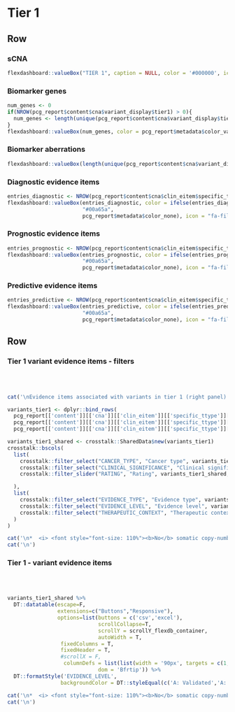 Tier 1 {data-navmenu="sCNA"}
==================================================================

Row
-------------------------------------

### sCNA

```r
flexdashboard::valueBox("TIER 1", caption = NULL, color = '#000000', icon = NULL)
```

### Biomarker genes

```r
num_genes <- 0
if(NROW(pcg_report$content$cna$variant_display$tier1) > 0){
  num_genes <- length(unique(pcg_report$content$cna$variant_display$tier1$SYMBOL))
}
flexdashboard::valueBox(num_genes, color = pcg_report$metadata$color_value_box, icon = "fa-dna")

```

### Biomarker aberrations

```r
flexdashboard::valueBox(length(unique(pcg_report$content$cna$variant_display$tier1$SEGMENT)), color = pcg_report$metadata$color_value_box, icon = "fa-dna")
```


### Diagnostic evidence items

```r
entries_diagnostic <- NROW(pcg_report$content$cna$clin_eitem$specific_ttype$diagnostic$A_B)
flexdashboard::valueBox(entries_diagnostic, color = ifelse(entries_diagnostic > 0,
                        "#00a65a",
                        pcg_report$metadata$color_none), icon = "fa-file-prescription")
```

### Prognostic evidence items

```r
entries_prognostic <- NROW(pcg_report$content$cna$clin_eitem$specific_ttype$prognostic$A_B)
flexdashboard::valueBox(entries_prognostic, color = ifelse(entries_prognostic > 0,
                        "#00a65a",
                        pcg_report$metadata$color_none), icon = "fa-file-prescription")
```

### Predictive evidence items

```r
entries_predictive <- NROW(pcg_report$content$cna$clin_eitem$specific_ttype$predictive$A_B)
flexdashboard::valueBox(entries_predictive, color = ifelse(entries_predictive > 0,
                        "#00a65a",
                        pcg_report$metadata$color_none), icon = "fa-file-prescription")
```


Row
-----------------------------------------------------

### Tier 1 variant evidence items - filters {data-padding=15 data-width=300}


<br><br>

```r

cat('\nEvidence items associated with variants in tier 1 (right panel) can be filtered according to various criteria:\n')

variants_tier1 <- dplyr::bind_rows(
  pcg_report[['content']][['cna']][['clin_eitem']][['specific_ttype']][['diagnostic']][['A_B']],
  pcg_report[['content']][['cna']][['clin_eitem']][['specific_ttype']][['predictive']][['A_B']],
  pcg_report[['content']][['cna']][['clin_eitem']][['specific_ttype']][['prognostic']][['A_B']])

variants_tier1_shared <- crosstalk::SharedData$new(variants_tier1)
crosstalk::bscols(
  list(
    crosstalk::filter_select("CANCER_TYPE", "Cancer type", variants_tier1_shared, ~CANCER_TYPE),
    crosstalk::filter_select("CLINICAL_SIGNIFICANCE", "Clinical significance", variants_tier1_shared, ~CLINICAL_SIGNIFICANCE),
    crosstalk::filter_slider("RATING", "Rating", variants_tier1_shared, ~RATING, min = 0, max = 5, step = 1, ticks = T)

  ),
  list(
    crosstalk::filter_select("EVIDENCE_TYPE", "Evidence type", variants_tier1_shared, ~EVIDENCE_TYPE),
    crosstalk::filter_select("EVIDENCE_LEVEL", "Evidence level", variants_tier1_shared, ~EVIDENCE_LEVEL),
    crosstalk::filter_select("THERAPEUTIC_CONTEXT", "Therapeutic context", variants_tier1_shared, ~THERAPEUTIC_CONTEXT)
  )
)


```


```r
cat('\n*  <i> <font style="font-size: 110%"><b>No</b> somatic copy-number aberrations of strong clinical significance found.</font></i>', sep = '\n')
cat('\n')
```


### Tier 1  - variant evidence items {data-padding=15}

<br><br>


```r

variants_tier1_shared %>%
  DT::datatable(escape=F, 
                extensions=c("Buttons","Responsive"), 
                options=list(buttons = c('csv','excel'), 
                             scrollCollapse=T, 
                             scrollY = scrollY_flexdb_container,
                             autoWidth = T, 
                 fixedColumns = T,
                 fixedHeader = T,
                 #scrollX = F,
                  columnDefs = list(list(width = '90px', targets = c(1,2,3,4,5,6))),
                             dom = 'Bfrtip')) %>%
  DT::formatStyle('EVIDENCE_LEVEL', 
                 backgroundColor = DT::styleEqual(c('A: Validated','A: FDA/NCCN/ELN guidelines','B: Clinical evidence','B1: Clinical evidence: late trials','B2: Clinical evidence: early trials','C: Case study','D: Preclinical evidence','E: Indirect evidence'), c("#009E73","#009E73","#56B4E9", "#56B4E9","#56B4E9","#0072B2","#E69F00", "#F0E442")))

```


```r
cat('\n*  <i> <font style="font-size: 110%"><b>No</b> somatic copy-number aberrations of strong clinical significance found.</font></i>',sep='\n')
cat('\n')
```

